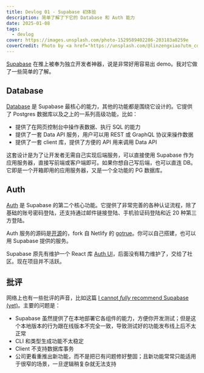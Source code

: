 ```yaml
---
title: Devlog 01 - Supabase 初体验
description: 简单了解了下它的 Database 和 Auth 能力
date: 2025-01-08
tags:
  - devlog
cover: https://images.unsplash.com/photo-1529589402286-203183a8259e
coverCredit: Photo by <a href="https://unsplash.com/@linzengxiao?utm_content=creditCopyText&utm_medium=referral&utm_source=unsplash">zengxiao lin</a> on <a href="https://unsplash.com/photos/black-ceramic-coffee-mug-on-macbook-pro-fBZsl463vJQ?utm_content=creditCopyText&utm_medium=referral&utm_source=unsplash">Unsplash</a>
---
```


[Supabase](https://supabase.com/) 在推上被奉为独立开发者神器，说是非常好用容易出 demo。我对它做了一些简单的了解。

## Database

[Database](https://supabase.com/docs/guides/database/overview) 是 Supabase 最核心的能力，其他的功能都是围绕它设计的。它提供了 Postgres 数据库以及之上的一系列高级功能，比如：

- 提供了在网页控制台中操作表数据、执行 SQL 的能力
- 提供了一套 Data API 服务，用户可以用 REST 或 GraphQL 协议来操作数据
- 提供了一套 client 库，提供了方便的 API 用来调用 Data API

这套设计是为了让开发者无需自己实现后端服务，可以直接使用 Supabase 作为应用服务器，直接写前端或客户端即可。如果你想自己写后端，也可以直连 DB。它即是一个开箱即用的应用服务器，又是一个全功能的 PG 数据库。

## Auth

[Auth](https://supabase.com/docs/guides/auth) 是 Supabase 的第二个核心功能。它提供了非常完善的各种认证流程，除了基础的账号密码登陆，还支持通过邮件链接登陆、手机验证码登陆和近 20 种第三方登陆。

Auth 服务的源码是[开源](https://github.com/supabase/auth)的，fork 自 Netlify 的 [gotrue](https://github.com/netlify/gotrue)。你可以自己搭建，也可以用 Supabase 提供的服务。

Supabase 原先有维护一个 React 库 [Auth UI](https://supabase.com/docs/guides/auth/auth-helpers/auth-ui)，后面没有精力维护了，交给了社区。现在项目并不活跃。

## 批评

网络上也有一些批评的声音，比如这篇 [I cannot _fully_ recommend Supabase (yet)](https://bombillazo.medium.com/why-i-cannot-fully-recommend-supabase-yet-f8e994201804)。主要的问题是：

- Supabase 虽然提供了在本地部署它各组件的能力，方便你开发测试；但是这个本地版本的行为跟在线版本不完全一致，导致测试好的功能发布线上后不太正常
- CLI 和类型生成功能不太稳定
- Client 不支持数据库事务
- 公司更看重推出新功能，而不是把已有问题修好整固；且新功能常常只能适用于很窄的场景，一旦逻辑稍复杂就无法支持
